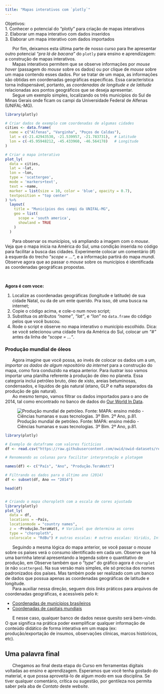 ```yaml
---
title: "Mapas interativos com `plotly`"
---
```


<div class = "reminder-objetivos">
Objetivos:\
  1. Conhecer o potencial do "plotly" para criação de mapas interativos\
  2. Elaborar um mapa interativo com dados inseridos\
  3. Elaborar um mapa interativo com dados importados \
</div>


|       Por fim, deixamos esta última parte de nosso curso para lhe apresentar outro potencial *"pra lá de bacana"* do `plotly` para ensino e aprendizagem: a construção de mapas interativos. 

|       Mapas interativos permitem que se observe informações por *mouse hover* (passagem do *mouse* sobre os dados) ou por clique de *mouse* sobre um mapa contendo esses dados. Por se tratar de um mapa, as informações são obtidas em coordenadas geográficas específicas. Essa característica torna indispensável, portanto, as *coordenadas de longitude e de latitude* relacionadas aos pontos geográficos que se deseja apresentar.

|       Segue um exemplo simples, localizando os três municípios do Sul de Minas Gerais onde ficam os campi da Universidade Federal de Alfenas (UNIFAL-MG).

```r
library(plotly)

# Criar dados de exemplo com coordenadas de algumas cidades
cities <- data.frame(
  name = c("Alfenas", "Varginha", "Poços de Caldas"),
  lat = c(-21.42943530, -21.539957, -21.783731),  # Latitude
  lon = c(-45.95948212, -45.433960, -46.564178)   # Longitude
)

# Criar o mapa interativo
plot_ly(
  data = cities,
  lat = ~lat,
  lon = ~lon,
  type = 'scattergeo',
  mode = 'markers+text',
  text = ~name,
  marker = list(size = 10, color = 'blue', opacity = 0.7),
  textposition = "top center"
) %>%
  layout(
    title = "Municípios dos campi da UNIFAL-MG",
    geo = list(
      scope = 'south america',
      showland = TRUE
    )
  )
```


|       Para observar os municípios, vá ampliando a imagem com o *mouse*. Veja que o mapa inicia na América do Sul, uma condição inserida no código para facilitar a busca das cidades. Experimente colocar um comentário (*#*) à esquerda do trecho "*scope = ..."*, e a informação partirá do mapa *mundi.* Observe agora que ao passar o *mouse* sobre os municípios é identificada as coordenadas geográficas propostas.
\

<div class="reminder-markdown">

**Agora é com voce:**

1. Localize as coordenadas geográficas (longitude e latitude) de sua cidade Natal, ou da de um ente querido. Pra isso, dê uma busca na internet; 
2. Copie o código acima, e cole-o num novo script;  
3. Substitua os atributos *"name"*, *"lat"*, e *"lon"* no `data.frame` do código  pelos que você buscou.
4. Rode o script e observe no mapa interativo o município escolhido. 
Dica: se você selecionou uma cidade fora da América do Sul, colocar um *"#"* antes da linha de "*scope = ..."*.

</div>


### Produção mundial de óleos


|       Agora imagine que você possa, ao invés de colocar os dados um a um, *importar os dados de algum repositório da internet* para a construção do mapa, como fora conduzido na etapa anterior. Para ilustrar isso vamos importar uma planilha referente à produção de óleo no planeta. Essa categoria inclui petróleo bruto, óleo de xisto, areias betuminosas, condensados, e líquidos de gás natural (etano, GLP e nafta separados da produção de gás natural).

|       Ao mesmo tempo, vamos filtrar os dados importados para o ano de 2014, tal como encontrado no banco de dados do [Our World In Data](https://github.com/owid/owid-datasets/tree/master/datasets). 


![Produção mundial de petróleo. Fonte: MAPA: ensino médio - Ciências humanas e suas tecnologias. 3º Bim. 2º Ano, p.81.](petroleo_mapa.png)


```r
library(plotly)

# Exemplo de dataframe com valores fictícios
df <- read.csv("https://raw.githubusercontent.com/owid/owid-datasets/refs/heads/master/datasets/Oil%20production%20-%20Etemad%20%26%20Luciana/Oil%20production%20-%20Etemad%20%26%20Luciana.csv")

# Renomeando as colunas para facilitar interpretação e plotagem

names(df) <- c("País", "Ano", "Produção.TeraWatt")

# Filtrando os dados para o último ano (2014)
df <- subset(df, Ano == "2014")

head(df)


# Criando o mapa choropleth com a escala de cores ajustada
library(plotly)
plot_ly(
  data = df,
  locations = ~País,
  locationmode = "country names",
  z = ~Produção.TeraWatt, # Variável que determina as cores
  type = "choropleth",
  colorscale = "RdBu") # outras escalas: # outras escalas: Viridis, Inferno, Blues, Cividis, Greens, ...
```


|       Seguindo a mesma lógica do mapa anterior, se você passar o *mouse* sobre os países verá o consumo identificado em cada um. Observe que há uma barrinha lateral apresentando a legenda sobre o quantitativo de produção, em  Observe também que o "*type"* do gráfico agora é `choroplet` (e não `scattergeo`). Na sua versão mais simples, ele só precisa dos nomes padronizados dos países. Mas também pode ser realizado com um banco de dados que possua apenas as coordenadas geográficas de latitude e longitude.

|       Para auxiliar nessa direção, seguem dois *links* práticos para arquivos de coordenadas geográficas, e acessíveis pelo `R`:

* [Coordenadas de municípios brasileiros](https://raw.githubusercontent.com/kelvins/municipios-brasileiros/refs/heads/main/csv/municipios.csv)
* [Coordenadas de capitais mundiais](https://raw.githubusercontent.com/bahar/WorldCityLocations/refs/heads/master/World_Cities_Location_table.csv)

|       E nesse caso, qualquer banco de dados nesse quesito será bem-vindo. O que significa na prática poder exemplificar qualquer informação de conteúdo didático de forma interativa em um mapa (ex: produção/exportação de insumos, observações clínicas, marcos históricos, etc).

## Uma palavra final

|       Chegamos ao final desta etapa do Curso em ferramentas digitais voltadas ao ensino e aprendizagem. Esperamos que você tenha gostado do material, e que possa aproveitá-lo de algum modo em sua disciplina. Se tiver qualquer comentário, crítica ou sugestão, por gentileza nos permita saber pela aba de  *Contato* deste *website*.

